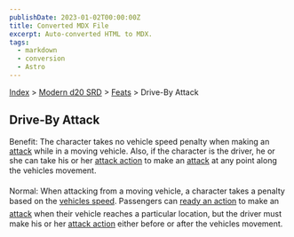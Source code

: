 ```yaml
---
publishDate: 2023-01-02T00:00:00Z
title: Converted MDX File
excerpt: Auto-converted HTML to MDX.
tags:
  - markdown
  - conversion
  - Astro
---
```






[Index](-index) > [Modern d20 SRD](modern-d20-srd-index) > [Feats](modern-d20-srd-feats-index) > Drive-By Attack




## Drive-By Attack


Benefit: The character takes no vehicle speed penalty when making an [attack](modern-d20-srd-combat-attack-roll) while in a moving vehicle. Also, if the character is the driver, he or she can take his or her [attack
  action](modern-d20-srd-combat-attack-roll) to make an [attack](modern-d20-srd-combat-attack-actions) at any point along the vehicles movement.


Normal: When attacking from a moving vehicle, a character takes a penalty based on the [vehicles speed](modern-d20-srd-vehicle-movement-and-combat-vehicle-speed). Passengers can [ready
  an action](modern-d20-srd-combat-special-initiative-actions) to make an [attack](modern-d20-srd-combat-attack-roll) when their vehicle reaches a particular location, but the driver must make his or her [attack
  action](modern-d20-srd-combat-attack-actions) either before or after the vehicles movement.



